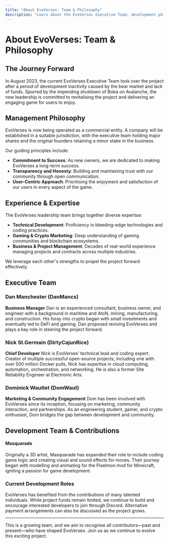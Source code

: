 ```yaml
---
title: "About EvoVerses: Team & Philosophy"
description: "Learn about the EvoVerses Executive Team, development philosophy, and contributors."
---
```


# About EvoVerses: Team & Philosophy

## The Journey Forward

In August 2023, the current EvoVerses Executive Team took over the project after a period of development inactivity caused by the bear market and lack of funds. Spurred by the impending shutdown of Boba on Avalanche, the new leadership is committed to revitalising the project and delivering an engaging game for users to enjoy.

## Management Philosophy

EvoVerses is now being operated as a commercial entity. A company will be established in a suitable jurisdiction, with the executive team holding major shares and the original founders retaining a minor stake in the business.

Our guiding principles include:
- **Commitment to Success**: As new owners, we are dedicated to making EvoVerses a long-term success.
- **Transparency and Honesty**: Building and maintaining trust with our community through open communication.
- **User-Centric Approach**: Prioritising the enjoyment and satisfaction of our users in every aspect of the game.

## Experience & Expertise

The EvoVerses leadership team brings together diverse expertise:
- **Technical Development**: Proficiency in bleeding-edge technologies and coding practices.
- **Gaming & Crypto Marketing**: Deep understanding of gaming communities and blockchain ecosystems.
- **Business & Project Management**: Decades of real-world experience managing projects and contracts across multiple industries.

We leverage each other's strengths to propel the project forward effectively.

## Executive Team

### Dan Manchester (DanMancs)
**Business Manager**
Dan is an experienced consultant, business owner, and engineer with a background in maritime and AtoN, mining, manufacturing, and construction. His foray into crypto began with small investments and eventually led to DeFi and gaming. Dan proposed reviving EvoVerses and plays a key role in steering the project forward.

### Nick St.Germain (DirtyCajunRice)
**Chief Developer**
Nick is EvoVerses’ technical lead and coding expert. Creator of multiple successful open-source projects, including one with over 500 million Docker pulls, Nick has expertise in cloud computing, automation, orchestration, and networking. He is also a former Site Reliability Engineer at Electronic Arts.

### Dominick Wautlet (DomWaut)
**Marketing & Community Engagement**
Dom has been involved with EvoVerses since its inception, focusing on marketing, community interaction, and partnerships. As an engineering student, gamer, and crypto enthusiast, Dom bridges the gap between development and community.

## Development Team & Contributions

#### Masquarade
Originally a 3D artist, Masquarade has expanded their role to include coding game logic and creating visual and sound effects for moves. Their journey began with modelling and animating for the Pixelmon mod for Minecraft, igniting a passion for game development.

### Current Development Roles
EvoVerses has benefited from the contributions of many talented individuals. While project funds remain limited, we continue to build and encourage interested developers to join through Discord. Alternative payment arrangements can also be discussed as the project grows.

---

This is a growing team, and we aim to recognise all contributors—past and present—who have shaped EvoVerses. Join us as we continue to evolve this exciting project.
